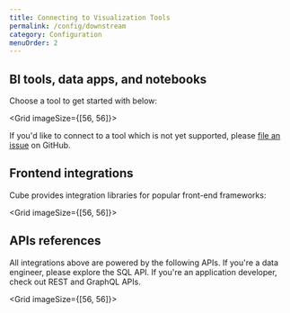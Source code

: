 ```yaml
---
title: Connecting to Visualization Tools
permalink: /config/downstream
category: Configuration
menuOrder: 2
---
```


## BI tools, data apps, and notebooks

Choose a tool to get started with below:

<Grid imageSize={[56, 56]}>
  <GridItem
    url="downstream/hex"
    imageUrl=""
    title="Hex"
  />
  <GridItem
    url="downstream/jupiter"
    imageUrl=""
    title="Jupyter"
  />
  <GridItem
    url="downstream/streamlit"
    imageUrl=""
    title="Streamlit"
  />
  <GridItem
    url="https://cube.dev/blog/building-metrics-dashboard-with-superset/"
    imageUrl=""
    title="Superset / Preset"
  />
</Grid>

<InfoBox>
  If you'd like to connect to a tool which is not yet supported,
  please <a href="https://github.com/cube-js/cube.js/issues">file an issue</a> on GitHub.
</InfoBox>

## Frontend integrations

Cube provides integration libraries for popular front-end frameworks:

<Grid imageSize={[56, 56]}>
  <GridItem
    url="frontend-introduction/react"
    imageUrl=""
    title="React"
  />
  <GridItem
    url="frontend-introduction/angular"
    imageUrl=""
    title="Angular"
  />
  <GridItem
    url="frontend-introduction/vue"
    imageUrl=""
    title="Vue"
  />
</Grid>

## APIs references

All integrations above are powered by the following APIs. If you're a data engineer, please explore the SQL API. If you're an application developer, check out REST and GraphQL APIs.

<Grid imageSize={[56, 56]}>
  <GridItem
    url="backend/sql"
    imageUrl=""
    title="SQL API"
  />
  <GridItem
    url="rest-api"
    imageUrl=""
    title="REST API"
  />
  <GridItem
    url="backend/graphql"
    imageUrl=""
    title="GraphQL API"
  />
</Grid>